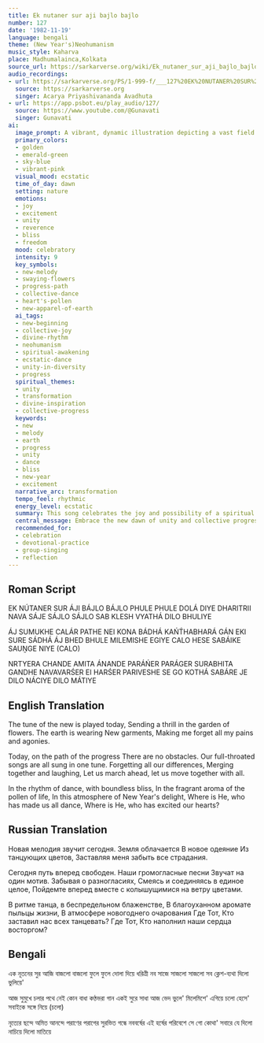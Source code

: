 ```yaml
---
title: Ek nutaner sur aji bajlo bajlo
number: 127
date: '1982-11-19'
language: bengali
theme: (New Year's)Neohumanism
music_style: Kaharva
place: Madhumalainca,Kolkata
source_url: https://sarkarverse.org/wiki/Ek_nutaner_sur_aji_bajlo_bajlo
audio_recordings:
- url: https://sarkarverse.org/PS/1-999-f/___127%20EK%20NUTANER%20SUR%20A%27JI%20BA%27JALO.mp3
  source: https://sarkarverse.org
  singer: Acarya Priyashivananda Avadhuta
- url: https://app.psbot.eu/play_audio/127/
  source: https://www.youtube.com/@Gunavati
  singer: Gunavati
ai:
  image_prompt: A vibrant, dynamic illustration depicting a vast field of blooming, swaying flowers under a golden dawn. A unified group of diverse figures, smiling and linked, are dancing and moving forward on a sunlit, clear path, symbolizing collective progress and shared bliss. The scene should radiate immense, ecstatic energy, infused with glowing, subtle golden light representing the divine inspiration that sets everything in motion.
  primary_colors:
  - golden
  - emerald-green
  - sky-blue
  - vibrant-pink
  visual_mood: ecstatic
  time_of_day: dawn
  setting: nature
  emotions:
  - joy
  - excitement
  - unity
  - reverence
  - bliss
  - freedom
  mood: celebratory
  intensity: 9
  key_symbols:
  - new-melody
  - swaying-flowers
  - progress-path
  - collective-dance
  - heart's-pollen
  - new-apparel-of-earth
  ai_tags:
  - new-beginning
  - collective-joy
  - divine-rhythm
  - neohumanism
  - spiritual-awakening
  - ecstatic-dance
  - unity-in-diversity
  - progress
  spiritual_themes:
  - unity
  - transformation
  - divine-inspiration
  - collective-progress
  keywords:
  - new
  - melody
  - earth
  - progress
  - unity
  - dance
  - bliss
  - new-year
  - excitement
  narrative_arc: transformation
  tempo_feel: rhythmic
  energy_level: ecstatic
  summary: This song celebrates the joy and possibility of a spiritual and temporal new beginning, symbolized by the renewal of the Earth and a unified melody ringing out. It calls for collective, joyous movement forward, urging humanity to forget past sorrows and overcome disparities, inspired by an invisible, ecstatic divine presence who initiates the dance.
  central_message: Embrace the new dawn of unity and collective progress by moving forward joyfully, forgetting past pains, and recognizing the divine source that inspires all celebration and movement.
  recommended_for:
  - celebration
  - devotional-practice
  - group-singing
  - reflection
---
```


## Roman Script

EK NÚTANER SUR ÁJI BÁJLO BÁJLO
PHULE PHULE DOLÁ DIYE
DHARITRII NAVA SÁJE
SÁJLO SÁJLO
SAB KLESH VYATHÁ DILO BHULIYE

ÁJ SUMUKHE CALÁR PATHE
NEI KONА BÁDHÁ
KAŃT́HABHARÁ GÁN EKI SURE SÁDHÁ
ÁJ BHED BHULE MILEMISHE
EGIYE CALO HESE
SABÁIKE SAUṊGE NIYE (CALO)

NRTYERA CHANDE AMITA ÁNANDE
PARÁŃER PARÁGER SURABHITA GANDHE
NAVAVARŚER EI HARŚER PARIVESHE
SE GO KOTHÁ SABÁRE
JE DILO NÁCIYE DILO MÁTIYE

## English Translation

The tune of the new is played today,
Sending a thrill in the garden of flowers.
The earth is wearing
New garments,
Making me forget all my pains and agonies.

Today, on the path of the progress
There are no obstacles.
Our full-throated songs are all sung in one tune.
Forgetting all our differences,
Merging together and laughing,
Let us march ahead, let us move together with all.

In the rhythm of dance, with boundless bliss,
In the fragrant aroma of the pollen of life,
In this atmosphere of New Year's delight,
Where is He, who has made us all dance,
Where is He, who has excited our hearts?

## Russian Translation

Новая мелодия звучит сегодня.
Земля облачается
В новое одеяние
Из танцующих цветов,
Заставляя меня забыть все страдания.

Сегодня путь вперед свободен.
Наши громогласные песни
Звучат на один мотив.
Забывая о разногласиях,
Смеясь и соединяясь в единое целое,
Пойдемте вперед вместе с колышущимися на ветру цветами.

В ритме танца, в беспредельном блаженстве,
В благоуханном аромате пыльцы жизни,
В атмосфере новогоднего очарования
Где Тот, Кто заставил нас всех танцевать?
Где Тот, Кто наполнил наши сердца восторгом?

## Bengali

এক নূতনের সুর আজি বাজলো বাজলো
ফুলে ফুলে দোলা দিয়ে
ধরিত্রী নব সাজে সাজলো সাজলো 
সব ক্লেশ-ব্যথা দিলো ভুলিয়ে'

আজ সুমুখে চলার পথে নেই কোন বাধা
কণ্ঠভরা গান একই সুরে সাধা
আজ ভেদ ভুলে' মিলেমিশে' এগিয়ে চলো হেসে'
সবাইকে সঙ্গে নিয়ে (চলো)

নৃত্যের ছন্দে অমিত আনন্দে 
পরাণের পরাগের সুরভিত গন্ধে
নববর্ষের এই হর্ষের পরিবেশে
সে গো কোথা' সবারে যে দিলো নাচিয়ে
দিলো মাতিয়ে
